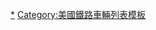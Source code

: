 {{Navbox with collapsible groups
|name = 長島鐵路車輛型式列表
|state = autocollapse
|titlestyle = border-left:solid 2em blue; border-right:solid 2em blue; background-color:#ffcc00;
|title = [[長島鐵路]]車輛型式列表
|groupstyle = background:silver; font-weight:bold
|group1 = 現役車輛
|list1 = {{Navbox subgroup
|group1 = [[客車]]
|list1 = {{Navbox subgroup
|group1 = [[電聯車]]
|list1 =  [[長島鐵路M1型電聯車|M3型]] - [[長島鐵路M7型電聯車|M7型]]
|group2 = 無動力客車
|list2 =  {{Tsl|en|C3 (railcar)|長島鐵路C3型客車|C3型}}
|group3 =}}
|group4 = 機關車
|list4 = {{Tsl|en|EMD DE30AC and DM30AC|長島鐵路EMD DE30AC、 DM30AC型機關車|EMD DE30AC型}} - {{Tsl|en|EMD DE30AC and DM30AC|長島鐵路EMD DE30AC、 DM30AC型機關車|EMD DM30AC型}}
|list3 =}}
|group2 = 退役車輛
|list2 ={{Navbox subgroup
|group1 = [[客車]]
|list1 = {{Navbox subgroup
|group1 = [[電聯車]]
|list1 = [[長島鐵路M1型電聯車|M1型]]
|group2 = 無動力客車
|list2 = {{Tsl|en|C1 (railcar)|長島鐵路C1型客車|C1型}}
|group3 =}}
|group4 = 機關車
|list4 = 
}}}}

<noinclude>
[[Category:長島鐵路車輛|*]]
[[Category:美國鐵路車輛列表模板]]
</noinclude>